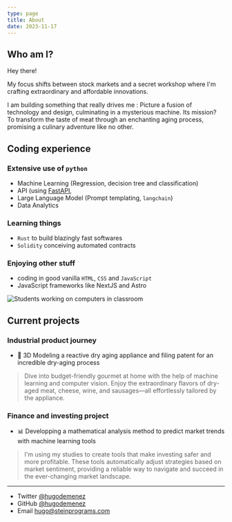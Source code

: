 ```yaml
---
type: page
title: About
date: 2023-11-17
---
```



## Who am I?

Hey there! 

My focus shifts between stock markets and a secret workshop where I'm crafting extraordinary and affordable innovations.

I am building something that really drives me : Picture a fusion of technology and design, culminating in a mysterious machine. Its mission? To transform the taste of meat through an enchanting aging process, promising a culinary adventure like no other.

## Coding experience

### Extensive use of `python` 

* Machine Learning (Regression, decision tree and classification)
* API (using [FastAPI](https://fastapi.tiangolo.com),
* Large Language Model (Prompt templating, `langchain`)
* Data Analytics

### Learning things

* `Rust` to build blazingly fast softwares
* `Solidity` conceiving automated contracts

### Enjoying other stuff

* coding in good vanilla `HTML`, `CSS` and `JavaScript` 
* JavaScript frameworks like NextJS and Astro


<Image
  src="https://raw.githubusercontent.com/hugodemenez/hugodemenez/main/metrics.plugin.wakatime.svg"
  alt="Students working on computers in classroom"
  width={1125}
  height={750}
  priority
  className="next-image"
/>
## Current projects 

### Industrial product journey

* 🚀 3D Modeling a reactive dry aging appliance and filing patent for an incredible dry-aging process

> Dive into budget-friendly gourmet at home with the help of machine learning and computer vision. Enjoy the extraordinary flavors of dry-aged meat, cheese, wine, and sausages—all effortlessly tailored by the appliance.

### Finance and investing project
* 📊 Developping a mathematical analysis method to predict market trends with machine learning tools

> I'm using my studies to create tools that make investing safer and more profitable. These tools automatically adjust strategies based on market sentiment, providing a reliable way to navigate and succeed in the ever-changing market landscape.

---

- Twitter [@hugodemenez](https://twitter.com/hugodemenez)
- GitHub [@hugodemenez](https://github.com/hugodemenez)
- Email hugo@steinprograms.com
